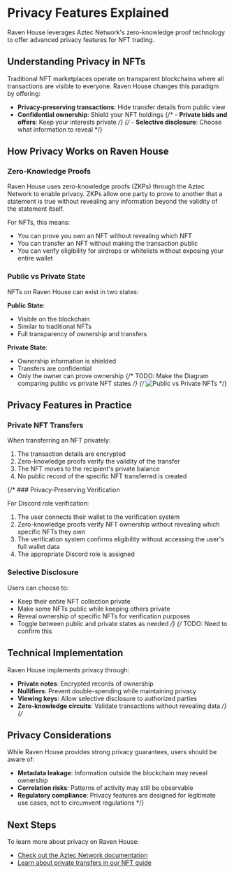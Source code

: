 # Privacy Features Explained

Raven House leverages Aztec Network's zero-knowledge proof technology to offer advanced privacy features for NFT trading.

## Understanding Privacy in NFTs

Traditional NFT marketplaces operate on transparent blockchains where all transactions are visible to everyone. Raven House changes this paradigm by offering:

- **Privacy-preserving transactions**: Hide transfer details from public view
- **Confidential ownership**: Shield your NFT holdings
{/* - **Private bids and offers**: Keep your interests private */}
{/* - **Selective disclosure**: Choose what information to reveal */}
## How Privacy Works on Raven House

### Zero-Knowledge Proofs

Raven House uses zero-knowledge proofs (ZKPs) through the Aztec Network to enable privacy. ZKPs allow one party to prove to another that a statement is true without revealing any information beyond the validity of the statement itself.

For NFTs, this means:

- You can prove you own an NFT without revealing which NFT
- You can transfer an NFT without making the transaction public
- You can verify eligibility for airdrops or whitelists without exposing your entire wallet

### Public vs Private State

NFTs on Raven House can exist in two states:

**Public State**:
- Visible on the blockchain
- Similar to traditional NFTs
- Full transparency of ownership and transfers

**Private State**:
- Ownership information is shielded
- Transfers are confidential
- Only the owner can prove ownership
{/* TODO: Make the Diagram comparing public vs private NFT states */}
{/* ![Public vs Private NFTs](/img/docs/public-private.png) */}

## Privacy Features in Practice

### Private NFT Transfers

When transferring an NFT privately:

1. The transaction details are encrypted
2. Zero-knowledge proofs verify the validity of the transfer
3. The NFT moves to the recipient's private balance
4. No public record of the specific NFT transferred is created

{/* ### Privacy-Preserving Verification

For Discord role verification:

1. The user connects their wallet to the verification system
2. Zero-knowledge proofs verify NFT ownership without revealing which specific NFTs they own
3. The verification system confirms eligibility without accessing the user's full wallet data
4. The appropriate Discord role is assigned

### Selective Disclosure

Users can choose to:

- Keep their entire NFT collection private
- Make some NFTs public while keeping others private
- Reveal ownership of specific NFTs for verification purposes
- Toggle between public and private states as needed */}
{/* 
TODO: Need to confirm this
## Technical Implementation

Raven House implements privacy through:

- **Private notes**: Encrypted records of ownership
- **Nullifiers**: Prevent double-spending while maintaining privacy
- **Viewing keys**: Allow selective disclosure to authorized parties
- **Zero-knowledge circuits**: Validate transactions without revealing data */}
{/* 
## Privacy Considerations

While Raven House provides strong privacy guarantees, users should be aware of:

- **Metadata leakage**: Information outside the blockchain may reveal ownership
- **Correlation risks**: Patterns of activity may still be observable
- **Regulatory compliance**: Privacy features are designed for legitimate use cases, not to circumvent regulations */}

## Next Steps

To learn more about privacy on Raven House:

- [Check out the Aztec Network documentation](/concepts/aztec)
- [Learn about private transfers in our NFT guide](/guides/nfts)
